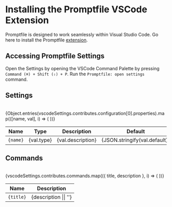 
# Installing the Promptfile VSCode Extension

Promptfile is designed to work seamlessly within Visual Studio Code. Go here to install the Promptfile [extension](https://marketplace.visualstudio.com/items?itemName=foundation.vscode-glass).

## Accessing Promptfile Settings
Open the Settings by opening the VSCode Command Palette by pressing `Command (⌘) + Shift (⇧) + P`. Run the `Promptfile: open settings` command.

## Settings

<br />

<table>
  <thead>
    <tr>
      <th>Name</th>
      <th>Type</th>
      <th>Description</th>
      <th>Default</th>
    </tr>
  </thead>
  <tbody>
    {Object.entries(vscodeSettings.contributes.configuration[0].properties).map(([name, val], i) => (
      <tr key={i}>
        <td>
          <code>{name}</code>
        </td>
        <td>{val.type}</td>
        <td>{val.description}</td>
        <td>{JSON.stringify(val.default)}</td>
      </tr>
    ))}
  </tbody>
</table>

## Commands

<br />

<table>
  <thead>
    <tr>
      <th>Name</th>
      <th>Description</th>
    </tr>
  </thead>
  <tbody>
    {vscodeSettings.contributes.commands.map(({ title, description }, i) => (
      <tr key={i}>
        <td>
          <code>{title}</code>
        </td>
        <td>{description || ''}</td>
      </tr>
    ))}
  </tbody>
</table>
